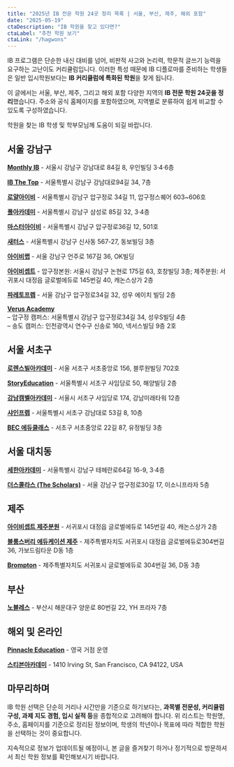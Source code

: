 ```yaml
---
title: "2025년 IB 전문 학원 24곳 정리 목록 | 서울, 부산, 제주, 해외 포함"
date: "2025-05-19"
ctaDescription: "IB 학원을 찾고 있다면?"
ctaLabel: "추천 학원 보기"
ctaLink: "/hagwons"               
---
```


IB 프로그램은 단순한 내신 대비를 넘어, 비판적 사고와 논리력, 학문적 글쓰기 능력을 요구하는 고난이도 커리큘럼입니다. 이러한 특성 때문에 IB 디플로마를 준비하는 학생들은 일반 입시학원보다는 **IB 커리큘럼에 특화된 학원**을 찾게 됩니다.

이 글에서는 서울, 부산, 제주, 그리고 해외 포함 다양한 지역의 **IB 전문 학원 24곳을 정리**했습니다. 주소와 공식 홈페이지를 포함하였으며, 지역별로 분류하여 쉽게 비교할 수 있도록 구성하였습니다.

학원을 찾는 IB 학생 및 학부모님께 도움이 되길 바랍니다.

## 서울 강남구

[**Monthly IB**](https://www.monthly-ib.com/) - 서울시 강남구 강남대로 84길 8, 우인빌딩 3·4·6층

[**IB The Top**](https://ibthetop.com/) - 서울특별시 강남구 강남대로94길 34, 7층

[**로얄아이비**](http://www.royalib.net/) - 서울특별시 강남구 압구정로 34길 11, 압구정스퀘어 603~606호

[**폴아카데미**](https://paulacademy.net/) - 서울특별시 강남구 삼성로 85길 32, 3·4층

[**마스터아이비**](https://masterib.co.kr/) - 서울특별시 강남구 압구정로36길 12, 501호

[**새터스**](http://satusedu.org/) - 서울특별시 강남구 신사동 567-27, 동보빌딩 3층

[**아이비랩**](http://iblab.co.kr/sub/gt.php) - 서울 강남구 언주로 167길 36, OK빌딩

[**아이비셉트**](https://www.ibsept.com/) - 압구정본원: 서울시 강남구 논현로 175길 63, 호창빌딩 3층; 제주분원: 서귀포시 대정읍 글로벌에듀로 145번길 40, 캐논스상가 2층

[**파레토프렙**](https://blog.naver.com/paretoprepib) - 서울 강남구 압구정로34길 32, 성우 에이치 빌딩 2층

[**Verus Academy**](https://verusacademy.co.kr/default/)  
  – 압구정 캠퍼스: 서울특별시 강남구 압구정로34길 34, 성우S빌딩 4층  
  – 송도 캠퍼스: 인천광역시 연수구 신송로 160, 넥서스빌딩 9층 2호

## 서울 서초구

[**로렌스빌아카데미**](https://www.leskorea.org/) - 서울 서초구 서초중앙로 156, 블루원빌딩 702호

[**StoryEducation**](http://storyeducation.com/) - 서울특별시 서초구 사임당로 50, 해양빌딩 2층

[**강남캠벨아카데미**](https://www.campbellsec.com/SETF/main.asp) - 서울시 서초구 사임당로 174, 강남미래타워 12층

[**샤인프렙**](https://www.shineprep.org/) - 서울특별시 서초구 강남대로 53길 8, 10층

[**BEC 에듀클래스**](https://www.beceduclass.com/index.htm) - 서초구 서초중앙로 22길 87, 유정빌딩 3층

## 서울 대치동

[**세한아카데미**](https://www.sehann.com/w/intro.php) - 서울특별시 강남구 테헤란로64길 16-9, 3·4층

[**더스콜라스 (The Scholars)**](https://thescholars.co.kr/main) - 서울 강남구 압구정로30길 17, 이소니프라자 5층

## 제주

[**아이비셉트 제주분원**](https://www.ibsept.com/) - 서귀포시 대정읍 글로벌에듀로 145번길 40, 캐논스상가 2층

[**블룸스버리 에듀케이션 제주**](http://www.bloomsburyedu.com/index.php) - 제주특별자치도 서귀포시 대정읍 글로벌에듀로304번길 36, 가보드림타운 D동 1층

[**Brompton**](https://www.brmptn.com/) - 제주특별자치도 서귀포시 글로벌에듀로 304번길 36, D동 3층

## 부산

[**노블레스**](https://noblesse0813.imweb.me/) - 부산시 해운대구 양운로 80번길 22, YH 프라자 7층

## 해외 및 온라인

[**Pinnacle Education**](https://www.pinnacleeducation.blog/) - 영국 거점 운영

[**스티븐아카데미**](http://www.stevenacademy.co.kr/index.php) - 1410 Irving St, San Francisco, CA 94122, USA

## 마무리하며

IB 학원 선택은 단순히 거리나 시간만을 기준으로 하기보다는, **과목별 전문성, 커리큘럼 구성, 과제 지도 경험, 입시 실적 등**을 종합적으로 고려해야 합니다. 위 리스트는 학원명, 주소, 홈페이지를 기준으로 정리된 정보이며, 학생의 학년이나 목표에 따라 적합한 학원을 선택하는 것이 중요합니다.

지속적으로 정보가 업데이트될 예정이니, 본 글을 즐겨찾기 하거나 정기적으로 방문하셔서 최신 학원 정보를 확인해보시기 바랍니다.
